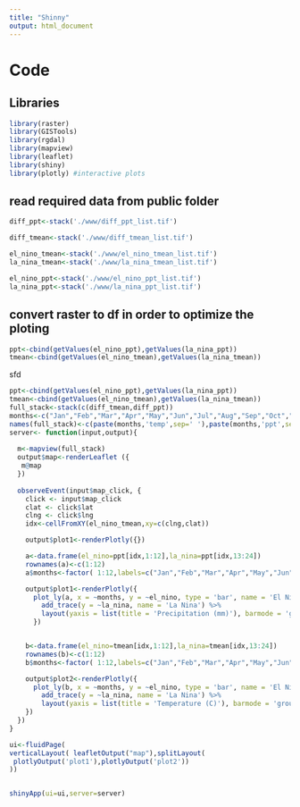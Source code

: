 ---
title: "Shinny"
output: html_document
---
# Code

##  Libraries
```{r}
library(raster)
library(GISTools)
library(rgdal)
library(mapview)
library(leaflet)
library(shiny)
library(plotly) #interactive plots
```


## read required data from public folder
```{r}
diff_ppt<-stack('./www/diff_ppt_list.tif')

diff_tmean<-stack('./www/diff_tmean_list.tif')

el_nino_tmean<-stack('./www/el_nino_tmean_list.tif')
la_nina_tmean<-stack('./www/la_nina_tmean_list.tif')

el_nino_ppt<-stack('./www/el_nino_ppt_list.tif')
la_nina_ppt<-stack('./www/la_nina_ppt_list.tif')
```

## convert raster to df in order to optimize the ploting
```{r}
ppt<-cbind(getValues(el_nino_ppt),getValues(la_nina_ppt))
tmean<-cbind(getValues(el_nino_tmean),getValues(la_nina_tmean))
```

sfd
```{r}

ppt<-cbind(getValues(el_nino_ppt),getValues(la_nina_ppt))
tmean<-cbind(getValues(el_nino_tmean),getValues(la_nina_tmean))
full_stack<-stack(c(diff_tmean,diff_ppt))
months<-c("Jan","Feb","Mar","Apr","May","Jun","Jul","Aug","Sep","Oct","Nov","Dec")
names(full_stack)<-c(paste(months,'temp',sep=' '),paste(months,'ppt',sep=' '))
server<- function(input,output){
  
  m<-mapview(full_stack) 
  output$map<-renderLeaflet ({
   m@map
  })
  
  observeEvent(input$map_click, {
    click <- input$map_click
    clat <- click$lat
    clng <- click$lng
    idx<-cellFromXY(el_nino_tmean,xy=c(clng,clat))

    output$plot1<-renderPlotly({})

    a<-data.frame(el_nino=ppt[idx,1:12],la_nina=ppt[idx,13:24])
    rownames(a)<-c(1:12)
    a$months<-factor( 1:12,labels=c("Jan","Feb","Mar","Apr","May","Jun","Jul","Aug","Sep","Oct","Nov","Dec"))

    output$plot1<-renderPlotly({
      plot_ly(a, x = ~months, y = ~el_nino, type = 'bar', name = 'El Nino') %>%
        add_trace(y = ~la_nina, name = 'La Nina') %>%
        layout(yaxis = list(title = 'Precipitation (mm)'), barmode = 'group')
      })


    b<-data.frame(el_nino=tmean[idx,1:12],la_nina=tmean[idx,13:24])
    rownames(b)<-c(1:12)
    b$months<-factor( 1:12,labels=c("Jan","Feb","Mar","Apr","May","Jun","Jul","Aug","Sep","Oct","Nov","Dec"))

    output$plot2<-renderPlotly({
      plot_ly(b, x = ~months, y = ~el_nino, type = 'bar', name = 'El Nino') %>%
        add_trace(y = ~la_nina, name = 'La Nina') %>%
        layout(yaxis = list(title = 'Temperature (C)'), barmode = 'group',showlegend = FALSE)
    })
  })
}

ui<-fluidPage(
verticalLayout( leafletOutput("map"),splitLayout(
 plotlyOutput('plot1'),plotlyOutput('plot2'))
))


shinyApp(ui=ui,server=server)


```

